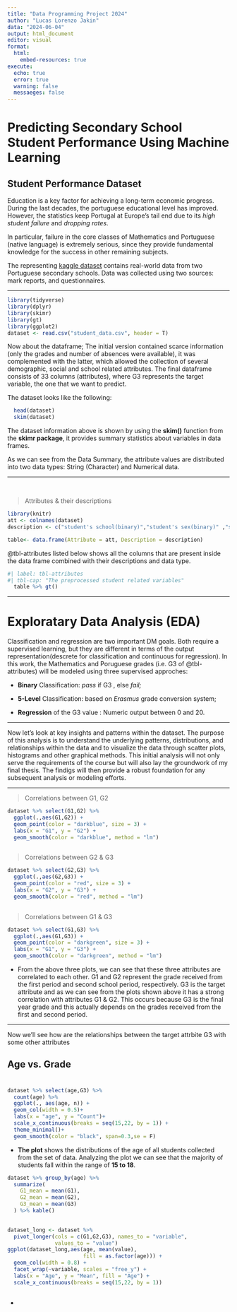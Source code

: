 ```yaml
---
title: "Data Programming Project 2024"
author: "Lucas Lorenzo Jakin"
data: "2024-06-04"
output: html_document
editor: visual
format: 
  html: 
    embed-resources: true
execute: 
  echo: true
  error: true
  warning: false
  messaeges: false
---
```


# Predicting Secondary School Student Performance Using Machine Learning

## Student Performance Dataset

Education is a key factor for achieving a long-term economic progress. During the last decades, the portuguese educational level has improved. However, the statistics keep Portugal at Europe's tail end due to its *high student failure* and *dropping rates*.

In particular, failure in the core classes of Mathematics and Portuguese (native language) is extremely serious, since they provide fundamental knowledge for the success in other remaining subjects.

The representing [kaggle dataset](https://www.kaggle.com/datasets/devansodariya/student-performance-data/data) contains real-world data from two Portuguese secondary schools. Data was collected using two sources: mark reports, and questionnaires.

------------------------------------------------------------------------

```r
library(tidyverse)
library(dplyr)
library(skimr)
library(gt)
library(ggplot2)
dataset <- read.csv("student_data.csv", header = T)
```

Now about the dataframe; The initial version contained scarce information (only the grades and number of absences were available), it was complemented with the latter, which allowed the collection of several demographic, social and school related attributes. The final dataframe consists of 33 columns (attributes), where G3 represents the target variable, the one that we want to predict.

The dataset looks like the following:

```r
  head(dataset)
  skim(dataset)
```

The dataset information above is shown by using the **skim()** function from the **skimr package**, it provides summary statistics about variables in data frames.

As we can see from the Data Summary, the attribute values are distributed into two data types: String (Character) and Numerical data.

------------------------------------------------------------------------

\

> Attributes & their descriptions

```r
library(knitr)
att <- colnames(dataset)
description <- c("student's school(binary)","student's sex(binary)" ,"student's age(Num)","home address","family size(binary)" ,"parent's cohabition status(binary)","mother's education(Num)","father's education(Num)","mother's job(nominal)","father's job(nominal)","reason to choose school(nominal)","student's guardian(nominal)","travel time (Num)","weekly study time(Num)","past class failures(Num)","extra school support(binary)","family educational support(binary)","extra paid classes(binary)","extra-curricular activities(binary)","attended nursery school(binary)","wants to take higher education(binary)","internet access(binary)","romantic relationship(binary)","quality of family relationship(Num)","free time(Num)","going out w/ friends(Num)","workday alcohol consumption(Num)","weekend alcohol consumption(Num)","health status(Num)","absences (Num)","first period grade(Num)","second period grade(Num)","final grade(Num)")

table<- data.frame(Attribute = att, Description = description)


```

@tbl-attributes listed below shows all the columns that are present inside the data frame combined with their descriptions and data type.

```r
#| label: tbl-attributes
#| tbl-cap: "The preprocessed student related variables"
  table %>% gt()

```

------------------------------------------------------------------------

# Exploratary Data Analysis (EDA)

Classification and regression are two important DM goals. Both require a supervised learning, but they are different in terms of the output representation(descrete for classification and continuous for regression). In this work, the Mathematics and Poruguese grades (i.e. G3 of @tbl-attributes) will be modeled using three supervised approches:

-   **Binary** Classification: *pass* if G3 \geq 10, else *fail;*

-   **5-Level** Classification: based on *Erasmus* grade conversion system;

-   **Regression** of the G3 value : Numeric output between 0 and 20.

------------------------------------------------------------------------

Now let's look at key insights and patterns within the dataset. The purpose of this analysis is to understand the underlying patterns, distributions, and relationships within the data and to visualize the data through scatter plots, histograms and other graphical methods. This initial analysis will not only serve the requirements of the course but will also lay the groundwork of my final thesis. The findigs will then provide a robust foundation for any subsequent analysis or modeling efforts.

------------------------------------------------------------------------

> Correlations between G1, G2

```r
dataset %>% select(G1,G2) %>% 
  ggplot(.,aes(G1,G2)) +
  geom_point(color = "darkblue", size = 3) +
  labs(x = "G1", y = "G2") +
  geom_smooth(color = "darkblue", method = "lm")
  
```

> Correlations between G2 & G3

```r
dataset %>% select(G2,G3) %>% 
  ggplot(.,aes(G2,G3)) +
  geom_point(color = "red", size = 3) +
  labs(x = "G2", y = "G3") +
  geom_smooth(color = "red", method = "lm")
  
```

> Correlations between G1 & G3

```r
dataset %>% select(G1,G3) %>% 
  ggplot(.,aes(G1,G3)) +
  geom_point(color = "darkgreen", size = 3) +
  labs(x = "G1", y = "G3") +
  geom_smooth(color = "darkgreen", method = "lm")
```

-   From the above three plots, we can see that these three attributes are correlated to each other. G1 and G2 represent the grade received from the first period and second school period, respectively. G3 is the target attribute and as we can see from the plots shown above it has a strong correlation with attributes G1 & G2. This occurs because G3 is the final year grade and this actually depends on the grades received from the first and second period.

------------------------------------------------------------------------

Now we'll see how are the relationships between the target attrbite G3 with some other attributes

## Age vs. Grade

# 

```r
dataset %>% select(age,G3) %>%
  count(age) %>%
  ggplot(., aes(age, n)) +
  geom_col(width = 0.5)+
  labs(x = "age", y = "Count")+
  scale_x_continuous(breaks = seq(15,22, by = 1)) +
  theme_minimal()+
  geom_smooth(color = "black", span=0.3,se = F)

```

-   **The plot** shows the distributions of the age of all students collected from the set of data. Analyzing the plot we can see that the majority of students fall within the range of **15 to 18**.

```r
dataset %>% group_by(age) %>%
  summarize(
    G1_mean = mean(G1),
    G2_mean = mean(G2),
    G3_mean = mean(G3)
  ) %>% kable()
 
```

```r
dataset_long <- dataset %>%  
  pivot_longer(cols = c(G1,G2,G3), names_to = "variable",
               values_to = "value")
ggplot(dataset_long,aes(age, mean(value), 
                        fill = as.factor(age))) +
  geom_col(width = 0.8) +
  facet_wrap(~variable, scales = "free_y") +
  labs(x = "Age", y = "Mean", fill = "Age") +
  scale_x_continuous(breaks = seq(15,22, by = 1)) 
  

```

-   
